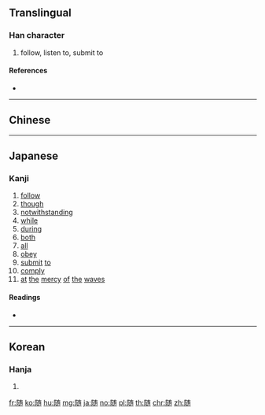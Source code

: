 {{character info/new}}
{{also|隨}}
==Translingual==

===Han character===
{{Han char|rn=170|rad=阜|as=09|sn=12|four=|canj=NLYKB,XNLYK|ids=⿰⻖迶}}

# follow, listen to, submit to

====References====
* {{Han ref|kx=1359.161|dkj=41764|dj=1862.050|hdz=64143.020|uh=968F|ud=38543}}

----

==Chinese==
{{zh-see|隨}}

----

==Japanese==

===Kanji===
{{ja-kanji|grade=c|rs=阜09|style=s|kyu=隨}}

# [[follow]]
# [[though]]
# [[notwithstanding]]
# [[while]]
# [[during]]
# [[both]]
# [[all]]
# [[obey]]
# [[submit]] [[to]]
# [[comply]]
# [[at]] [[the]] [[mercy]] [[of]] [[the]] [[waves]]

====Readings====
* {{ja-readings|goon=[[ずい]] (zui)|kanon=[[すい]] (sui)|kun=[[したがう]] (shitagau)}}

----

==Korean==

===Hanja===
{{ko-hanja|hangeul=수|eumhun=|rv=su|mr=su|y=swu}}

# {{defn|lang=ko|sort=阜09}}

[[fr:随]]
[[ko:随]]
[[hu:随]]
[[mg:随]]
[[ja:随]]
[[no:随]]
[[pl:随]]
[[th:随]]
[[chr:随]]
[[zh:随]]